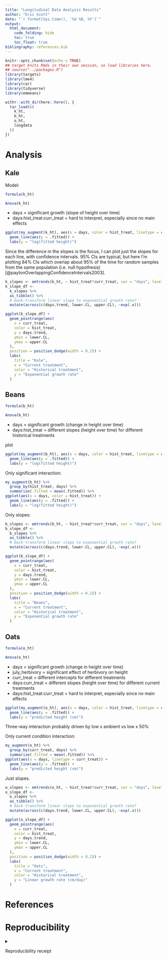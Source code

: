 ```yaml
---
title: "Longitudinal Data Analysis Results"
author: "Eric Scott"
date: "`r format(Sys.time(), '%d %B, %Y')`"
output: 
  html_document:
    code_folding: hide
    toc: true
    toc_float: true
bibliography: references.bib
---
```


```r
knitr::opts_chunk$set(echo = TRUE)
## target knits Rmds in their own session, so load libraries here.
## source("../packages.R")
library(targets)
library(lme4)
library(car)
library(tidyverse)
library(emmeans)
```

```r
withr::with_dir(here::here(), {
  tar_load(c(
    k_ht,
    b_ht,
    o_ht,
    longdata
  ))
})
```

# Analysis

## Kale

Model:

```r
formula(k_ht)
```

```r
Anova(k_ht)
```

-   days = significant growth (slope of height over time)
-   days:hist_treat:curr_treat = hard to interpret, especially since no main effects

```r
ggplot(my_augment(k_ht), aes(x = days, color = hist_treat, linetype = curr_treat)) + 
  geom_line(aes(y = .fitted)) +
  labs(y = "log(fitted height)")
```

Since the difference in the slopes is the focus, I can plot just the slopes for each line, with confidence intervals.
95% CIs are typical, but here I'm plotting 84% CIs which overlap about 95% of the time for random samples from the same population (i.e. null hypothesis) [@paytonOverlappingConfidenceIntervals2003].

```r
k_slopes <- emtrends(k_ht, ~ hist_treat*curr_treat, var = "days", level = 0.84)
k_slope_df <- 
  k_slopes %>% 
  as_tibble() %>% 
  # back-transform linear slope to exponential growth rate?
  mutate(across(c(days.trend, lower.CL, upper.CL), ~exp(.x)))

ggplot(k_slope_df) +
  geom_pointrange(aes(
    x = curr_treat,
    color = hist_treat,
    y = days.trend,
    ymin = lower.CL,
    ymax = upper.CL
  ),
  position = position_dodge(width = 0.2)) +
  labs(
    title = "Kale",
    x = "Current treatment",
    color = "Historical treatment",
    y = "Exponential growth rate"
  )
```

## Beans

```r
formula(b_ht)
```

```r
Anova(b_ht)
```

-   days = significant growth (change in height over time)
-   days:hist_treat = different slopes (height over time) for different historical treatments

plot

```r
ggplot(my_augment(b_ht), aes(x = days, color = hist_treat, linetype = curr_treat)) + 
  geom_line(aes(y = .fitted)) +
  labs(y = "log(fitted height)")
```

Only significant interaction:

```r
my_augment(b_ht) %>% 
  group_by(hist_treat, days) %>% 
  summarize(.fitted = mean(.fitted)) %>% 
ggplot(aes(x = days, color = hist_treat)) + 
  geom_line(aes(y = .fitted)) +
  labs(y = "log(fitted height)")
```

Only slopes:

```r
b_slopes <- emtrends(b_ht, ~ hist_treat*curr_treat, var = "days", level = 0.84)
b_slope_df <- 
  b_slopes %>% 
  as_tibble() %>% 
  # back-transform linear slope to exponential growth rate?
  mutate(across(c(days.trend, lower.CL, upper.CL), ~exp(.x)))

ggplot(b_slope_df) +
  geom_pointrange(aes(
    x = curr_treat,
    color = hist_treat,
    y = days.trend,
    ymin = lower.CL,
    ymax = upper.CL
  ),
  position = position_dodge(width = 0.2)) +
  labs(
    title = "Beans",
    x = "Current treatment",
    color = "Historical treatment",
    y = "Exponential growth rate"
  )
```

## Oats

```r
formula(o_ht)
```

```r
Anova(o_ht)
```

-   days = significant growth (change in height over time)
-   july_herbivory = significant effect of herbivory on height
-   curr_treat = different intercepts for different treatments
-   days:curr_treat = different slopes (height over time) for different current treatments
-   days:hist_treat:curr_treat = hard to interpret, especially since no main effects

```r
ggplot(my_augment(o_ht), aes(x = days, color = hist_treat, linetype = curr_treat)) + 
  geom_line(aes(y = .fitted)) +
  labs(y = "predicted height (cm)")
```

Three-way interaction probably driven by low x ambient vs low x 50%

Only current condition interaction:

```r
my_augment(o_ht) %>% 
  group_by(curr_treat, days) %>% 
  summarize(.fitted = mean(.fitted)) %>% 
ggplot(aes(x = days, linetype = curr_treat)) + 
  geom_line(aes(y = .fitted)) +
  labs(y = "predicted height (cm)")
```

Just slopes.

```r
o_slopes <- emtrends(o_ht, ~ hist_treat*curr_treat, var = "days", level = 0.84)
o_slope_df <- 
  o_slopes %>% 
  as_tibble() %>% 
  # back-transform linear slope to exponential growth rate?
  mutate(across(c(days.trend, lower.CL, upper.CL), ~exp(.x)))

ggplot(o_slope_df) +
  geom_pointrange(aes(
    x = curr_treat,
    color = hist_treat,
    y = days.trend,
    ymin = lower.CL,
    ymax = upper.CL
  ),
  position = position_dodge(width = 0.2)) +
  labs(
    title = "Oats",
    x = "Current treatment",
    color = "Historical treatment",
    y = "Linear growth rate (cm/day)"
  )
```

# References

::: {#refs}
:::

# Reproducibility

<details>

<summary>

Reproducibility receipt

</summary>

```r
## datetime
Sys.time()

## repository
if(requireNamespace('git2r', quietly = TRUE)) {
  git2r::repository()
} else {
  c(
    system2("git", args = c("log", "--name-status", "-1"), stdout = TRUE),
    system2("git", args = c("remote", "-v"), stdout = TRUE)
  )
}

## session info
sessionInfo()
```

</details>
